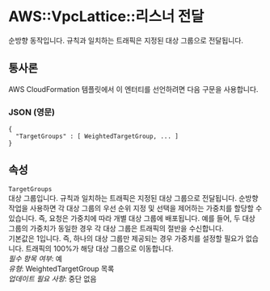 # AWS::VpcLattice::리스너 전달

순방향 동작입니다. 규칙과 일치하는 트래픽은 지정된 대상 그룹으로 전달됩니다.

## 통사론

AWS CloudFormation 템플릿에서 이 엔터티를 선언하려면 다음 구문을 사용합니다.

### JSON (영문)

```
{
  "TargetGroups" : [ WeightedTargetGroup, ... ]
}
```

## 속성

`TargetGroups`  
대상 그룹입니다. 규칙과 일치하는 트래픽은 지정된 대상 그룹으로 전달됩니다. 순방향 작업을 사용하면 각 대상 그룹의 우선 순위 지정 및 선택을 제어하는 가중치를 할당할 수 있습니다. 즉, 요청은 가중치에 따라 개별 대상 그룹에 배포됩니다. 예를 들어, 두 대상 그룹의 가중치가 동일한 경우 각 대상 그룹은 트래픽의 절반을 수신합니다.  
기본값은 1입니다. 즉, 하나의 대상 그룹만 제공되는 경우 가중치를 설정할 필요가 없습니다. 트래픽의 100%가 해당 대상 그룹으로 이동합니다.  
_필수 항목 여부_: 예  
_유형_: WeightedTargetGroup 목록  
_업데이트 필요 사항_: 중단 없음
